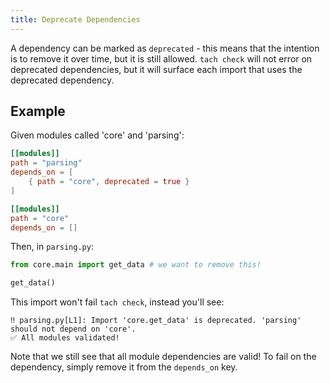 ```yaml
---
title: Deprecate Dependencies
---
```


A dependency can be marked as `deprecated` - this means that the intention is to remove it over time, but it is still allowed.
`tach check` will not error on deprecated dependencies, but it will surface each import that uses the deprecated dependency.

## Example

Given modules called 'core' and 'parsing':

```toml
[[modules]]
path = "parsing"
depends_on = [
    { path = "core", deprecated = true }
]

[[modules]]
path = "core"
depends_on = []
```

Then, in `parsing.py`:

```python
from core.main import get_data # we want to remove this!

get_data()
```

This import won't fail `tach check`, instead you'll see:
```shell
‼️ parsing.py[L1]: Import 'core.get_data' is deprecated. 'parsing' should not depend on 'core'.
✅ All modules validated!
```

Note that we still see that all module dependencies are valid! To fail on the dependency, simply remove it from the `depends_on` key.

